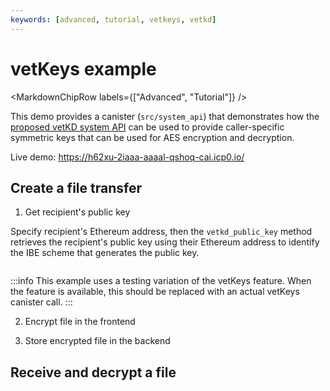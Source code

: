 ```yaml
---
keywords: [advanced, tutorial, vetkeys, vetkd]
---
```



# vetKeys example

<MarkdownChipRow labels={["Advanced", "Tutorial"]} />

This demo provides a canister (`src/system_api`) that demonstrates how the [proposed vetKD system API](https://github.com/dfinity/portal/pull/3763) can be used to provide caller-specific symmetric keys that can be used for AES encryption and decryption.


Live demo:  https://h62xu-2iaaa-aaaal-qshoq-cai.icp0.io/

## Create a file transfer

1. Get recipient's public key

Specify recipient's Ethereum address, then the `vetkd_public_key` method retrieves the recipient's public key using their Ethereum address to identify the IBE scheme that generates the public key.



```rust reference https://github.com/kristoferlund/send_file_to_eth_demo/blob/main/src/backend/src/vetkd/controller/vetkd_public_key.rs
```

:::info
This example uses a testing variation of the vetKeys feature. When the feature is available, this should be replaced with an actual vetKeys canister call.
:::

2. Encrypt file in the frontend


3. Store encrypted file in the backend


## Receive and decrypt a file
